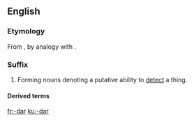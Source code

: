 {{also|Appendix:Variations of "dar"}}
==English==

===Etymology===
From {{term|radar|lang=en}}, by analogy with {{term|gaydar|lang=en}}.

===Suffix===
{{en-suffix}}

# {{context|usually|humorous|lang=en}} Forming nouns denoting a putative ability to [[detect]] a thing.

====Derived terms====
{{suffixsee|en}}

[[fr:-dar]]
[[ku:-dar]]